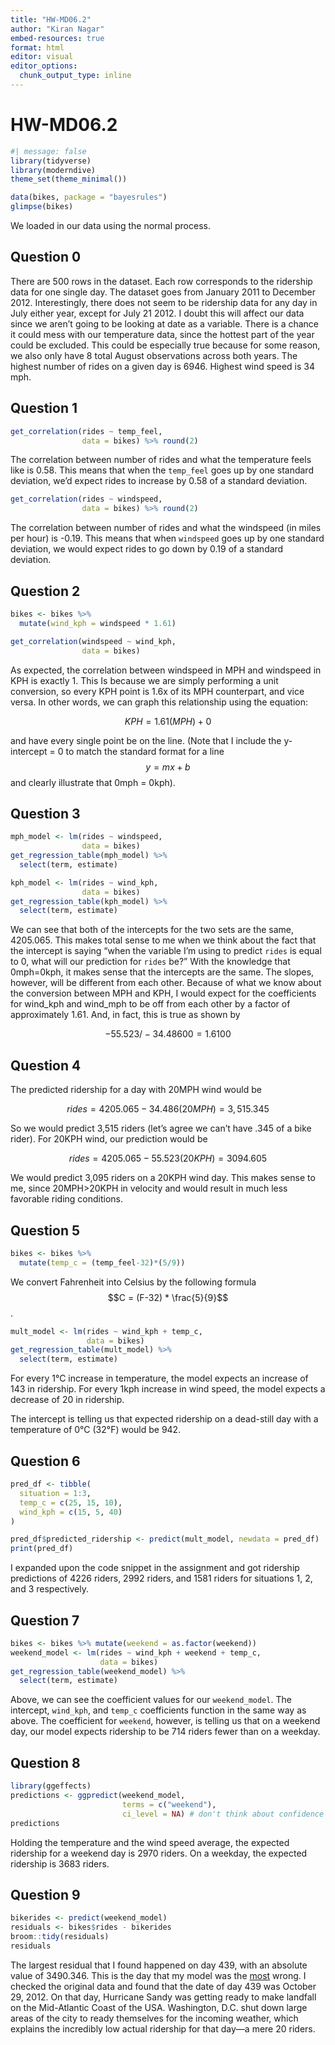 ```yaml
---
title: "HW-MD06.2"
author: "Kiran Nagar"
embed-resources: true
format: html
editor: visual
editor_options: 
  chunk_output_type: inline
---
```


# HW-MD06.2

```r
#| message: false
library(tidyverse)
library(moderndive)
theme_set(theme_minimal())
```

```r
data(bikes, package = "bayesrules")
glimpse(bikes)

```

We loaded in our data using the normal process.

## Question 0

There are 500 rows in the dataset. Each row corresponds to the ridership data for one single day. The dataset goes from January 2011 to December 2012. Interestingly, there does not seem to be ridership data for any day in July either year, except for July 21 2012. I doubt this will affect our data since we aren't going to be looking at date as a variable. There is a chance it could mess with our temperature data, since the hottest part of the year could be excluded. This could be especially true because for some reason, we also only have 8 total August observations across both years. The highest number of rides on a given day is 6946. Highest wind speed is 34 mph.

## Question 1

```r
get_correlation(rides ~ temp_feel,
                data = bikes) %>% round(2)
```

The correlation between number of rides and what the temperature feels like is 0.58. This means that when the `temp_feel` goes up by one standard deviation, we'd expect rides to increase by 0.58 of a standard deviation.

```r
get_correlation(rides ~ windspeed,
                data = bikes) %>% round(2)
```

The correlation between number of rides and what the windspeed (in miles per hour) is -0.19. This means that when `windspeed` goes up by one standard deviation, we would expect rides to go down by 0.19 of a standard deviation.

## Question 2

```r
bikes <- bikes %>% 
  mutate(wind_kph = windspeed * 1.61)
```

```r
get_correlation(windspeed ~ wind_kph,
                data = bikes)
```

As expected, the correlation between windspeed in MPH and windspeed in KPH is exactly 1. This Is because we are simply performing a unit conversion, so every KPH point is 1.6x of its MPH counterpart, and vice versa. In other words, we can graph this relationship using the equation:

$$ KPH = 1.61 (MPH) + 0$$

and have every single point be on the line. (Note that I include the y-intercept = 0 to match the standard format for a line $$y = mx + b$$ and clearly illustrate that 0mph = 0kph).

## Question 3

```r
mph_model <- lm(rides ~ windspeed,
                data = bikes)
get_regression_table(mph_model) %>% 
  select(term, estimate)
```

```r
kph_model <- lm(rides ~ wind_kph,
                data = bikes)
get_regression_table(kph_model) %>% 
  select(term, estimate)
```

We can see that both of the intercepts for the two sets are the same, 4205.065. This makes total sense to me when we think about the fact that the intercept is saying "when the variable I'm using to predict `rides` is equal to 0, what will our prediction for `rides` be?" With the knowledge that 0mph=0kph, it makes sense that the intercepts are the same. The slopes, however, will be different from each other. Because of what we know about the conversion between MPH and KPH, I would expect for the coefficients for wind_kph and wind_mph to be off from each other by a factor of approximately 1.61. And, in fact, this is true as shown by

$$
-55.523 / -34.48600 = 1.6100
$$

## Question 4

The predicted ridership for a day with 20MPH wind would be

$$
rides = 4205.065 - 34.486 (20MPH) = 3,515.345
$$

So we would predict 3,515 riders (let's agree we can't have .345 of a bike rider). For 20KPH wind, our prediction would be

$$
rides = 4205.065 - 55.523(20KPH) = 3094.605
$$

We would predict 3,095 riders on a 20KPH wind day. This makes sense to me, since 20MPH\>20KPH in velocity and would result in much less favorable riding conditions.

## Question 5

```r
bikes <- bikes %>% 
  mutate(temp_c = (temp_feel-32)*(5/9))
```

We convert Fahrenheit into Celsius by the following formula $$C = (F-32) * \frac{5}{9}$$.

```r
mult_model <- lm(rides ~ wind_kph + temp_c,
                 data = bikes)
get_regression_table(mult_model) %>% 
  select(term, estimate)
```

For every 1°C increase in temperature, the model expects an increase of 143 in ridership. For every 1kph increase in wind speed, the model expects a decrease of 20 in ridership.

The intercept is telling us that expected ridership on a dead-still day with a temperature of 0°C (32°F) would be 942.

## Question 6

```r
pred_df <- tibble(
  situation = 1:3,
  temp_c = c(25, 15, 10),
  wind_kph = c(15, 5, 40)
)

pred_df$predicted_ridership <- predict(mult_model, newdata = pred_df)
print(pred_df)
```

I expanded upon the code snippet in the assignment and got ridership predictions of 4226 riders, 2992 riders, and 1581 riders for situations 1, 2, and 3 respectively.

## Question 7

```r
bikes <- bikes %>% mutate(weekend = as.factor(weekend))
weekend_model <- lm(rides ~ wind_kph + weekend + temp_c,
                    data = bikes)
get_regression_table(weekend_model) %>%
  select(term, estimate)
```

Above, we can see the coefficient values for our `weekend_model`. The intercept, `wind_kph`, and `temp_c` coefficients function in the same way as above. The coefficient for `weekend`, however, is telling us that on a weekend day, our model expects ridership to be 714 riders fewer than on a weekday.

## Question 8

```r
library(ggeffects)
predictions <- ggpredict(weekend_model,
                         terms = c("weekend"),
                         ci_level = NA) # don't think about confidence intervals yet (soon!)
predictions
```

Holding the temperature and the wind speed average, the expected ridership for a weekend day is 2970 riders. On a weekday, the expected ridership is 3683 riders.

## Question 9

```r
bikerides <- predict(weekend_model)
residuals <- bikes$rides - bikerides
broom::tidy(residuals)
residuals
```

The largest residual that I found happened on day 439, with an absolute value of 3490.346. This is the day that my model was the [most]{.underline} wrong. I checked the original data and found that the date of day 439 was October 29, 2012. On that day, Hurricane Sandy was getting ready to make landfall on the Mid-Atlantic Coast of the USA. Washington, D.C. shut down large areas of the city to ready themselves for the incoming weather, which explains the incredibly low actual ridership for that day---a mere 20 riders.
